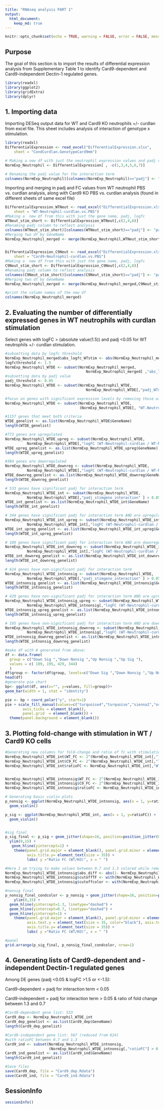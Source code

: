 ```yaml
---
title: "RNAseq analysis PART 1"
output: 
  html_document:
    keep_md: true
---
```


```r
knitr::opts_chunk$set(echo = TRUE, warning = FALSE, error = FALSE, message = FALSE)
```


## Purpose

The goal of this section is to import the results of differential expression analysis from Supplementary Table 1 to identify Card9-dependent and Card9-independent Dectin-1 regulated genes.

```r
library(readxl)
library(ggplot2)
library(gridExtra)
library(dplyr)
```


## 1. Importing data

Importing DESeq output data for WT and Card9 KO neutrophils +/- curdlan from excel file. This sheet includes analysis of interaction of genotype x stimulation.

```r
library(readxl)
DifferentialExpression <- read_excel("DifferentialExpression.xlsx", 
    sheet = "CondCurdlan.GenotypeCard9mm")

# Making a new df with just the neutrophil expression values and padj value for interaction term
NormExp_Neutrophil <- DifferentialExpression[ , -c(1,3,4,5,6,7)]

# Renaming the padj value for the interaction term
colnames(NormExp_Neutrophil)[colnames(NormExp_Neutrophil)=="padj"] <- "padj_stimgeno_interaction"


```

Importing and merging in padj and FC values from WT neutrophil PBS vs. curdlan analysis, along with Card9 KO PBS vs. curdlan analysis (found in different sheets of same excel file)

```r
DifferentialExpression_WTNeut <- read_excel("DifferentialExpression.xlsx", 
    sheet = "WT-Neutrophil-curdlan.vs.PBS")
#Making a  new df from this with just the gene name, padj, logfc
WTNeut_stim_short <- DifferentialExpression_WTNeut[,c(2,4,8)]
#Renaming padj column to reflect analysis 
colnames(WTNeut_stim_short)[colnames(WTNeut_stim_short)=="padj"] <- "padj_WTstim"
#Merging two df by GeneName
NormExp_Neutrophil_merged <- merge(NormExp_Neutrophil,WTNeut_stim_short, by="GeneName")


DifferentialExpression_C9Neut <- read_excel("DifferentialExpression.xlsx", 
    sheet = "Card9-Neutrophil-curdlan.vs.PBS")
#Making a  new df from this with just the gene name, padj, logfc
C9Neut_stim_short <- DifferentialExpression_C9Neut[,c(2,4,8)]
#Renaming padj column to reflect analysis 
colnames(C9Neut_stim_short)[colnames(C9Neut_stim_short)=="padj"] <- "padj_C9stim"
#Merging two df by GeneName
NormExp_Neutrophil_merged <- merge(NormExp_Neutrophil_merged,C9Neut_stim_short, by="GeneName")

#print the column names of the new df
colnames(NormExp_Neutrophil_merged)

```

## 2. Evaluating the number of differentially expressed genes in WT neutrophils with curdlan stimulation

Select genes with logFC > (absolute value(1.5)) and padj <0.05 for WT neutrophils +/- curdlan stimulation.

```r
#subsetting data by logfc threshold
NormExp_Neutrophil_merged$abs_logfc_WTstim <- abs(NormExp_Neutrophil_merged$`logFC (WT-Neutrophil-curdlan / WT-Neutrophil-unstimulated)`)
logfcthreshold <- 1.5
NormExp_Neutrophil_WTDE <- subset(NormExp_Neutrophil_merged, 
                                     NormExp_Neutrophil_merged[ ,"abs_logfc_WTstim"] > logfcthreshold)
#subsetting data by padj value
padj_threshold <- 0.05
NormExp_Neutrophil_WTDE <- subset(NormExp_Neutrophil_WTDE, 
                                     NormExp_Neutrophil_WTDE[,"padj_WTstim" ] < padj_threshold)

#focus on genes with significant expression levels by removing those with <100 in either condition
NormExp_Neutrophil_WTDE <- subset(NormExp_Neutrophil_WTDE,
                                  (NormExp_Neutrophil_WTDE[, "WT.Neutrophil.curdlan.replicate.A"] > 100) | (NormExp_Neutrophil_WTDE[, "WT.Neutrophil.unstimulated.replicate.A"] > 100) )

#1157 genes that meet both criteria
WTDE_genelist <- as.list(NormExp_Neutrophil_WTDE$GeneName)
length(WTDE_genelist)

#773 genes are upregulated
NormExp_Neutrophil_WTDE_upreg <- subset(NormExp_Neutrophil_WTDE,
          NormExp_Neutrophil_WTDE[,"logFC (WT-Neutrophil-curdlan / WT-Neutrophil-unstimulated)"] > 1.5)
WTDE_upreg_genelist <- as.list(NormExp_Neutrophil_WTDE_upreg$GeneName)
length(WTDE_upreg_genelist)

#384 genes are downregulated
NormExp_Neutrophil_WTDE_downreg <- subset(NormExp_Neutrophil_WTDE,
          NormExp_Neutrophil_WTDE[,"logFC (WT-Neutrophil-curdlan / WT-Neutrophil-unstimulated)"] < -1.5)
WTDE_downreg_genelist <- as.list(NormExp_Neutrophil_WTDE_downreg$GeneName)
length(WTDE_downreg_genelist)

# 533 genes have significant padj for interaction term
NormExp_Neutrophil_WTDE_int <- subset(NormExp_Neutrophil_WTDE,
          NormExp_Neutrophil_WTDE[,"padj_stimgeno_interaction" ] < 0.05)
WTDE_int_genelist <- as.list(NormExp_Neutrophil_WTDE_int$GeneName)
length(WTDE_int_genelist)

# 344 genes have significant padj for interaction term AND are upregulated with stimulation
NormExp_Neutrophil_WTDE_int_upreg <- subset(NormExp_Neutrophil_WTDE_int,
          NormExp_Neutrophil_WTDE_int[,"logFC (WT-Neutrophil-curdlan / WT-Neutrophil-unstimulated)"] > 1.5)
WTDE_int_upreg_genelist <- as.list(NormExp_Neutrophil_WTDE_int_upreg$GeneName)
length(WTDE_int_upreg_genelist)

# 189 genes have significant padj for interaction term AND are downregulated with stimulation
NormExp_Neutrophil_WTDE_int_downreg <- subset(NormExp_Neutrophil_WTDE_int,
          NormExp_Neutrophil_WTDE_int[,"logFC (WT-Neutrophil-curdlan / WT-Neutrophil-unstimulated)"] < -1.5)
WTDE_int_downreg_genelist <- as.list(NormExp_Neutrophil_WTDE_int_downreg$GeneName)
length(WTDE_int_downreg_genelist)

# 624 genes have non-significant padj for interaction term
NormExp_Neutrophil_WTDE_intnonsig <- subset(NormExp_Neutrophil_WTDE,
          NormExp_Neutrophil_WTDE[,"padj_stimgeno_interaction" ] > 0.05)
WTDE_intnonsig_genelist <- as.list(NormExp_Neutrophil_WTDE_intnonsig$GeneName)
length(WTDE_intnonsig_genelist)

# 429 genes have non-significant padj for interaction term AND are upregulated with stimulation
NormExp_Neutrophil_WTDE_intnonsig_upreg <- subset(NormExp_Neutrophil_WTDE_intnonsig,
          NormExp_Neutrophil_WTDE_intnonsig[,"logFC (WT-Neutrophil-curdlan / WT-Neutrophil-unstimulated)"] > 1.5)
WTDE_intnonsig_upreg_genelist <- as.list(NormExp_Neutrophil_WTDE_intnonsig_upreg$GeneName)
length(WTDE_intnonsig_upreg_genelist)

# 195 genes have non-significant padj for interaction term AND are downregulated with stimulation
NormExp_Neutrophil_WTDE_intnonsig_downreg <- subset(NormExp_Neutrophil_WTDE_intnonsig,
          NormExp_Neutrophil_WTDE_intnonsig[,"logFC (WT-Neutrophil-curdlan / WT-Neutrophil-unstimulated)"] < -1.5)
WTDE_intnonsig_downreg_genelist <- as.list(NormExp_Neutrophil_WTDE_intnonsig_downreg$GeneName)
length(WTDE_intnonsig_downreg_genelist)

#make df with # generated from above:
df <- data.frame(
  group = c("Down Sig ","Down Nonsig ","Up Nonsig ","Up Sig "),
  values = c( 189, 195, 429, 344)
  )
df$group <- factor(df$group, levels=c("Down Sig ","Down Nonsig ","Up Nonsig ","Up Sig "))
head(df)
#generate pie chart
bp<- ggplot(df, aes(x="", y=values, fill=group))+
geom_bar(width = 1, stat = "identity")

pie <- bp + coord_polar("y", start=1)
pie + scale_fill_manual(values=c("turquoise4","turquoise","sienna2","orangered2")) + theme(axis.text = element_blank(),
        axis.ticks = element_blank(),
        panel.grid  = element_blank()) +
  theme(panel.background = element_blank())

```

## 3. Plotting fold-change with stimulation in WT / Card9 KO cells 

```r
#Generating new columns for fold-change and ratio of fc with stimulation in WT cells / KO cells
NormExp_Neutrophil_WTDE_int$WT_FC <- 2^(NormExp_Neutrophil_WTDE_int[,"logFC (WT-Neutrophil-curdlan / WT-Neutrophil-unstimulated)"])
NormExp_Neutrophil_WTDE_int$C9_FC <- 2^(NormExp_Neutrophil_WTDE_int[,"logFC (Card9-Neutrophil-curdlan / Card9-Neutrophil-unstimulated)"])
NormExp_Neutrophil_WTDE_int$ratioFC <- NormExp_Neutrophil_WTDE_int[,"WT_FC"] /NormExp_Neutrophil_WTDE_int[,"C9_FC"]


NormExp_Neutrophil_WTDE_intnonsig$WT_FC <- 2^(NormExp_Neutrophil_WTDE_intnonsig[,"logFC (WT-Neutrophil-curdlan / WT-Neutrophil-unstimulated)"])
NormExp_Neutrophil_WTDE_intnonsig$C9_FC <- 2^(NormExp_Neutrophil_WTDE_intnonsig[,"logFC (Card9-Neutrophil-curdlan / Card9-Neutrophil-unstimulated)"])
NormExp_Neutrophil_WTDE_intnonsig$ratioFC <- NormExp_Neutrophil_WTDE_intnonsig[,"WT_FC"] /NormExp_Neutrophil_WTDE_intnonsig[,"C9_FC"]

# Generating basic violin plots
p_nonsig <- ggplot(NormExp_Neutrophil_WTDE_intnonsig, aes(x = 1, y=ratioFC))  +
  geom_violin()

p_sig <- ggplot(NormExp_Neutrophil_WTDE_int, aes(x = 1, y=ratioFC)) +
  geom_violin()


#sig final
p_sig_final <- p_sig + geom_jitter(shape=16, position=position_jitter(0.4), dotsize=0.05, fill = "#f26005", color = "#f26005") + 
  ylim(0,15) + 
   geom_hline(yintercept=1) +
    theme(panel.grid.major = element_blank(), panel.grid.minor = element_blank(), panel.background = element_blank(), axis.line = element_line(colour = "black"), axis.text.y = element_text(size = 35, color="black"), axis.text.x = element_text(size = 0, color="black"),
          axis.title.y= element_text(size = 35)) +
          labs( y ="Ratio FC (WT/KO)", x = " ")

#Here I am trying to make values between 0.7 and 1.3 colored while remainder are black 
NormExp_Neutrophil_WTDE_intnonsig$abs_diff <- abs(1- NormExp_Neutrophil_WTDE_intnonsig$ratioFC)
NormExp_Neutrophil_WTDE_intnonsig$cutoffTF <- with(NormExp_Neutrophil_WTDE_intnonsig, ifelse((abs_diff <= 0.3), T, F))
NormExp_Neutrophil_WTDE_intnonsig$cutoffcolor <- with(NormExp_Neutrophil_WTDE_intnonsig, ifelse((cutoffTF == T),"#ade3d0","black"))

#nonsig final
p_nonsig_final_condcolor <- p_nonsig + geom_jitter(shape=16, position=position_jitter(0.4), dotsize=0.05, color = factor(NormExp_Neutrophil_WTDE_intnonsig$cutoffcolor)) + 
    ylim(0,15) + 
  geom_hline(yintercept=1.3, linetype="dashed") +
  geom_hline(yintercept=0.7, linetype="dashed") +
  geom_hline(yintercept=1) +
    theme(panel.grid.major = element_blank(), panel.grid.minor = element_blank(), panel.background = element_blank(), axis.line = element_line(colour = "black"),
          axis.text.y = element_text(size = 35, color="black"), axis.text.x = element_text(size = 0, color="black"),
          axis.title.y= element_text(size = 35)) +
          labs( y ="Ratio FC (WT/KO)", x = " ")

#panel
grid.arrange(p_sig_final, p_nonsig_final_condcolor, nrow=1)
```



## 4. Generating lists of Card9-dependent and -independent Dectin-1 regulated genes 

Among DE genes (padj <0.05 & logFC >1.5 or <-1.5):

Card9-dependent = padj for interaction term < 0.05

Card9-independent = padj for interaction term > 0.05 & ratio of fold change between 1.3 and 0.7

```r
#Card9-dependent gene list: 533
Card9_dep <- NormExp_Neutrophil_WTDE_int
Card9_dep_genelist <- as.list(Card9_dep$GeneName)
length(Card9_dep_genelist)

#Card9-independent gene list: 567 (reduced from 624)
#with ratioFC between 0.7 and 1.3
Card9_ind <- subset(NormExp_Neutrophil_WTDE_intnonsig, 
                    (NormExp_Neutrophil_WTDE_intnonsig[,"ratioFC"] > 0.7 ) | (NormExp_Neutrophil_WTDE_intnonsig[,"ratioFC"] > 1.3 ))
Card9_ind_genelist <- as.list(Card9_ind$GeneName)
length(Card9_ind_genelist)

#Save files
save(Card9_dep, file = "Card9_dep.Rdata")
save(Card9_ind, file = "Card9_ind.Rdata")
```

## SessionInfo

```r
sessionInfo()
```


